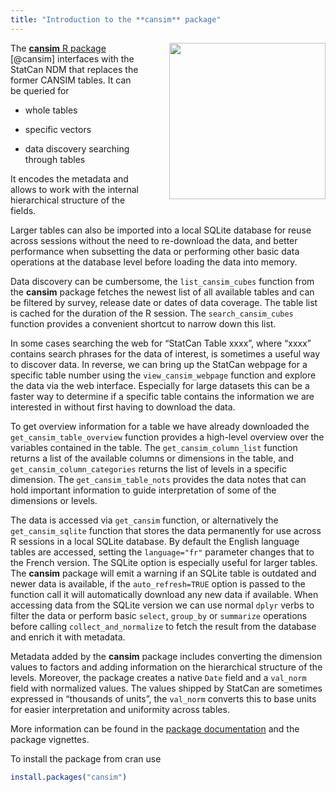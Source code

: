 ```yaml
---
title: "Introduction to the **cansim** package"
---
```


![](images/cansim-sticker.png){#fig-cansim-logo style="float:right;margin-left:3em;" width="250"}

The [**cansim** R package](https://mountainmath.github.io/cansim/) [@cansim] interfaces with the StatCan NDM that replaces the former CANSIM tables. It can be queried for

-   whole tables

-   specific vectors

-   data discovery searching through tables

It encodes the metadata and allows to work with the internal hierarchical structure of the fields.

Larger tables can also be imported into a local SQLite database for reuse across sessions without the need to re-download the data, and better performance when subsetting the data or performing other basic data operations at the database level before loading the data into memory.

Data discovery can be cumbersome, the `list_cansim_cubes` function from the **cansim** package fetches the newest list of all available tables and can be filtered by survey, release date or dates of data coverage. The table list is cached for the duration of the R session. The `search_cansim_cubes` function provides a convenient shortcut to narrow down this list.

In some cases searching the web for "StatCan Table xxxx", where "xxxx" contains search phrases for the data of interest, is sometimes a useful way to discover data. In reverse, we can bring up the StatCan webpage for a specific table number using the `view_cansim_webpage` function and explore the data via the web interface. Especially for large datasets this can be a faster way to determine if a specific table contains the information we are interested in without first having to download the data.

To get overview information for a table we have already downloaded the `get_cansim_table_overview` function provides a high-level overview over the variables contained in the table. The `get_cansim_column_list` function returns a list of the available columns or dimensions in the table, and `get_cansim_column_categories` returns the list of levels in a specific dimension. The `get_cansim_table_nots` provides the data notes that can hold important information to guide interpretation of some of the dimensions or levels.

The data is accessed via `get_cansim` function, or alternatively the `get_cansim_sqlite` function that stores the data permanently for use across R sessions in a local SQLite database. By default the English language tables are accessed, setting the `language="fr"` parameter changes that to the French version. The SQLite option is especially useful for larger tables. The **cansim** package will emit a warning if an SQLite table is outdated and newer data is available, if the `auto_refresh=TRUE` option is passed to the function call it will automatically download any new data if available. When accessing data from the SQLite version we can use normal `dplyr` verbs to filter the data or perform basic `select`, `group_by` or `summarize` operations before calling `collect_and_normalize` to fetch the result from the database and enrich it with metadata.

Metadata added by the **cansim** package includes converting the dimension values to factors and adding information on the hierarchical structure of the levels. Moreover, the package creates a native `Date` field and a `val_norm` field with normalized values. The values shipped by StatCan are sometimes expressed in "thousands of units", the `val_norm` converts this to base units for easier interpretation and uniformity across tables.

More information can be found in the [package documentation](https://mountainmath.github.io/cansim/) and the package vignettes.

To install the package from cran use

```r
install.packages("cansim")
```
